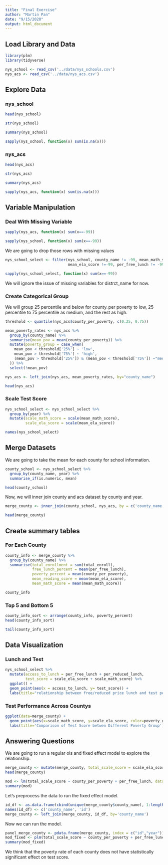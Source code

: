 ```yaml
---
title: "Final Exercise"
author: "Martin Pan"
date: "9/15/2020"
output: html_document
---
```


## Load Library and Data

```r
library(plm)
library(tidyverse)
```

```r
nys_school <- read_csv('../data/nys_schools.csv')
nys_acs <- read_csv('../data/nys_acs.csv')
```

## Explore Data

### nys_school
```r
head(nys_school)
```


```r
str(nys_school)
```

```r
summary(nys_school)
```

```r
sapply(nys_school, function(x) sum(is.na(x)))
```

### nys_acs
```r
head(nys_acs)
```
```r
str(nys_acs)
```

```r
summary(nys_acs)
```

```r
sapply(nys_acs, function(x) sum(is.na(x)))
```

## Variable Manipulation

### Deal With Missing Variable

```r
sapply(nys_acs, function(x) sum(x==-99))
```


```r
sapply(nys_school, function(x) sum(x==-99))
```

We are going to drop those rows with missing values
```r
nys_school_select <- filter(nys_school, county_name != -99, mean_math_score != -99, 
                            mean_ela_score !=-99, per_free_lunch != -99)
```

```r
sapply(nys_school_select, function(x) sum(x==-99))
```
We will ignore the issue of missing variables for distrct_name for now.

### Create Categorical Group
We will group 25 percentile and below for county_per poverty to low, 25 percentile to 75 percentile as medium, and the rest as high.

```r
threshold <- quantile(nys_acs$county_per_poverty, c(0.25, 0.75))

mean_poverty_rates <- nys_acs %>%
  group_by(county_name) %>%
  summarise(mean_pov = mean(county_per_poverty)) %>%
  mutate(poverty_group = case_when(
    mean_pov < threshold['25%'] ~ 'low',
    mean_pov > threshold['75%'] ~ 'high',
    (mean_pov > threshold['25%']) & (mean_pov < threshold['75%']) ~"medium"
  )) %>%
  select(!mean_pov)

nys_acs <- left_join(nys_acs, mean_poverty_rates, by="county_name")
```
```r
head(nys_acs)
```

### Scale Test Score
```r
nys_school_select <- nys_school_select %>%
  group_by(year) %>%
  mutate(scale_math_score = scale(mean_math_score), 
         scale_ela_score = scale(mean_ela_score))
```

```r
names(nys_school_select)
```

## Merge Datasets
We are going to take the mean for each county for school information.
```r
county_school <- nys_school_select %>%
  group_by(county_name, year) %>%
  summarise_if(is.numeric, mean)
```

```r
head(county_school)
```
Now, we will inner join county and acs dataset by county and year.
```r
merge_county <- inner_join(county_school, nys_acs, by = c('county_name', 'year'))
```

```r
head(merge_county)
```
## Create summary tables

### For Each County
```r
county_info <- merge_county %>% 
  group_by(county_name) %>%
  summarise(total_enrollment = sum(total_enroll),
            free_lunch_percent = mean(per_free_lunch),
            poverty_percent = mean(county_per_poverty),
            mean_reading_score = mean(mean_ela_score),
            mean_math_score = mean(mean_math_score))
```
```r
county_info
```
### Top 5 and Bottom 5
```r
county_info_sort <- arrange(county_info, poverty_percent)
head(county_info_sort)
```
```r
tail(county_info_sort)
```

## Data Visualization

### Lunch and Test
```r
nys_school_select %>%
  mutate(access_to_lunch = per_free_lunch + per_reduced_lunch,
         test_score = scale_ela_score + scale_math_score) %>%
  ggplot() + 
  geom_point(aes(x = access_to_lunch, y= test_score)) +
  labs(title="relationship between free/reduced price lunch and test performance at school level")
```
### Test Performance Across Countys
```r
ggplot(data=merge_county) +
  geom_point(aes(x=scale_math_score, y=scale_ela_score, color=poverty_group)) + 
  labs(title='Comparison of Test Score betwen Different Poverty Group')
```


## Answering Questions

We are going to run a regular ols and fixed effect model to explore the relationship.

```r
merge_county <- mutate(merge_county, total_scale_score = scale_ela_score + scale_math_score)
head(merge_county)
```

```r
mod <- lm(total_scale_score ~ county_per_poverty + per_free_lunch, data=merge_county)
summary(mod)
```
Let's preprocess the data to run the fixed effect model. 
```r
id_df <- as.data.frame(cbind(unique(merge_county$county_name), 1:length(unique(merge_county$county_name))))
names(id_df) <- c('county_name', 'id')
merge_county <- left_join(merge_county, id_df, by='county_name')
```

Now we can run the model.
```r
panel_merge_county <- pdata.frame(merge_county, index = c("id","year"))
mod_fixed <- plm(total_scale_score ~ county_per_poverty + per_free_lunch, data=panel_merge_county, model="within")
summary(mod_fixed)
```

We think that the poverty rate of each county does not have statistically significant effect on test score.